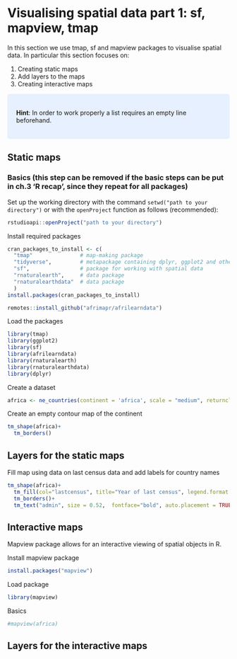 # Visualising spatial data part 1: sf, mapview, tmap {#visualising1}

In this section we use tmap, sf and mapview packages to visualise spatial data. In particular this section focuses on:

1. Creating static maps
2. Add layers to the maps
3. Creating interactive maps


<style>
div.blue { background-color:#e6f0ff; border-radius: 5px; padding: 20px;}
</style>
<div class = "blue">
**Hint**: In order to work properly a list requires an empty line beforehand.
</div>

## Static maps
### Basics (this step can be removed if the basic steps can be put in ch.3 'R recap', since they repeat for all packages)
Set up the working directory with the command `setwd("path to your directory")` or with the `openProject` function as follows (recommended):

```r
rstudioapi::openProject("path to your directory")
```

Install required packages

```r
cran_packages_to_install <- c(
  "tmap"               # map-making package
  "tidyverse",         # metapackage containing dplyr, ggplot2 and other packages
  "sf",                # package for working with spatial data
  "rnaturalearth",     # data package
  "rnaturalearthdata"  # data package
  )
install.packages(cran_packages_to_install)

remotes::install_github("afrimapr/afrilearndata")
```

Load the packages

```r
library(tmap)
library(ggplot2)
library(sf)
library(afrilearndata)
library(rnaturalearth)
library(rnaturalearthdata)
library(dplyr)
```

Create a dataset

```r
africa <- ne_countries(continent = 'africa', scale = "medium", returnclass = "sf")
```

Create an empty contour map of the continent

```r
tm_shape(africa)+
  tm_borders()
```

## Layers for the static maps

Fill map using data on last census data and add labels for country names

```r
tm_shape(africa)+
  tm_fill(col="lastcensus", title="Year of last census", legend.format = list(format="s"))+
  tm_borders()+
  tm_text("admin", size = 0.52,  fontface="bold", auto.placement = TRUE)

```

## Interactive maps

Mapview package allows for an interactive viewing of spatial objects in R.

Install mapview package

```r
install.packages("mapview")
```

Load package

```r
library(mapview)
```

Basics

```r
#mapview(africa)
```

## Layers for the interactive maps

